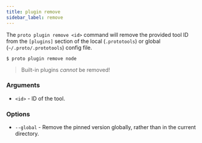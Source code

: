 ```yaml
---
title: plugin remove
sidebar_label: remove
---
```



<VersionLabel version="0.23.0" header />

The `proto plugin remove <id>` command will remove the provided tool ID from the `[plugins]` section
of the local (`.prototools`) or global (`~/.proto/.prototools`) config file.

```shell
$ proto plugin remove node
```

> Built-in plugins _cannot_ be removed!

### Arguments

- `<id>` - ID of the tool.

### Options

- `--global` - Remove the pinned version globally, rather than in the current directory.
